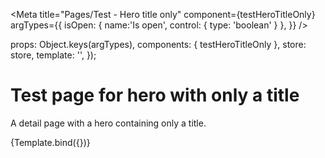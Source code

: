 

<Meta
  title="Pages/Test - Hero title only"
  component={testHeroTitleOnly}
  argTypes={{
    isOpen: { name:'Is open', control: { type: 'boolean' } },
  }}
/>

  props: Object.keys(argTypes),
  components: { testHeroTitleOnly },
  store: store,
  template: '<testHeroTitleOnly />',
});

# Test page for hero with only a title

A detail page with a hero containing only a title.

<Canvas>
  <Story
    name="Example"
    args={{
      isOpen: false,
    }}
  >
    {Template.bind({})}
  </Story>
</Canvas>
